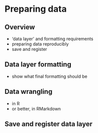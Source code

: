 # Preparing data

## Overview

- 'data layer' and formatting requirements
- preparing data reproducibly
- save and register

## Data layer formatting

- show what final formatting should be

## Data wrangling

- in R
- or better, in RMarkdown

## Save and register data layer
